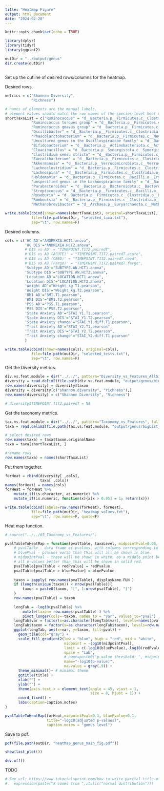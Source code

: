 ```yaml
---
title: "Heatmap Figure"
output: html_document
date: "2024-02-20"
---
```


```r
knitr::opts_chunk$set(echo = TRUE)
```


```r
library(dplyr)
library(tidyr)
library(ggplot2)
```

```r
outDir = "../output/genus"
dir.create(outDir)
```

## 

Set up the outline of desired rows/columns for the heatmap.

Desired rows.
```r
metrics = c("Shannon Diversity",
            "Richness")

# names of elements are the manual labels.  
# element values should match the row names of the species-level heat map and p-value table from module 05_Taxonomy_vs_Features.
shortTaxaList = c("Ruminococcus" = "d__Bacteria.p__Firmicutes.c__Clostridia.o__Oscillospirales.f__Ruminococcaceae.g__Ruminococcus" ,
            "Ruminococcus torques group" = "d__Bacteria.p__Firmicutes.c__Clostridia.o__Lachnospirales.f__Lachnospiraceae.g__.Ruminococcus._torques_group" ,
            "Ruminococcus gnavus group" = "d__Bacteria.p__Firmicutes.c__Clostridia.o__Lachnospirales.f__Lachnospiraceae.g__.Ruminococcus._gnavus_group" ,
            "Oscillibacter" = "d__Bacteria.p__Firmicutes.c__Clostridia.o__Oscillospirales.f__Oscillospiraceae.g__Oscillibacter" ,
            "Phascolarctobacterium" = "d__Bacteria.p__Firmicutes.c__Negativicutes.o__Acidaminococcales.f__Acidaminococcaceae.g__Phascolarctobacterium" ,
            "Uncultured genus in the Oscillospiraceae family" = "d__Bacteria.p__Firmicutes.c__Clostridia.o__Oscillospirales.f__Oscillospiraceae.g__uncultured",# "g__uncultured (UB*)[34]",
            "Bifidobacterium" = "d__Bacteria.p__Actinobacteriota.c__Actinobacteria.o__Bifidobacteriales.f__Bifidobacteriaceae.g__Bifidobacterium",
            "Cloacibacillus" = "d__Bacteria.p__Synergistota.c__Synergistia.o__Synergistales.f__Synergistaceae.g__Cloacibacillus",
            "Clostridium sensu stricto" = "d__Bacteria.p__Firmicutes.c__Clostridia.o__Clostridiales.f__Clostridiaceae.g__Clostridium_sensu_stricto_2" ,
            "Faecalibacterium" = "d__Bacteria.p__Firmicutes.c__Clostridia.o__Oscillospirales.f__Ruminococcaceae.g__Faecalibacterium",
            "Akkermansia" = "d__Bacteria.p__Verrucomicrobiota.c__Verrucomicrobiae.o__Verrucomicrobiales.f__Akkermansiaceae.g__Akkermansia",
            "Lachnoclostridium" = "d__Bacteria.p__Firmicutes.c__Clostridia.o__Lachnospirales.f__Lachnospiraceae.g__Lachnoclostridium",
            "Lachnospira" = "d__Bacteria.p__Firmicutes.c__Clostridia.o__Lachnospirales.f__Lachnospiraceae.g__Lachnospira" ,
            "Holdemania" = "d__Bacteria.p__Firmicutes.c__Bacilli.o__Erysipelotrichales.f__Erysipelotrichaceae.g__Holdemania",
            "unspecified genus in the Lachnospiraceae family" = "d__Bacteria.p__Firmicutes.c__Clostridia.o__Lachnospirales.f__Lachnospiraceae.__" ,
            "Parabacteroides" = "d__Bacteria.p__Bacteroidota.c__Bacteroidia.o__Bacteroidales.f__Tannerellaceae.g__Parabacteroides",
            "Streptococcus" = "d__Bacteria.p__Firmicutes.c__Bacilli.o__Lactobacillales.f__Streptococcaceae.g__Streptococcus",
            "Roseburia" = "d__Bacteria.p__Firmicutes.c__Clostridia.o__Lachnospirales.f__Lachnospiraceae.g__Roseburia",
            "Romboutsia" = "d__Bacteria.p__Firmicutes.c__Clostridia.o__Peptostreptococcales.Tissierellales.f__Peptostreptococcaceae.g__Romboutsia",
            "Methanobrevibacter" = "d__Archaea.p__Euryarchaeota.c__Methanobacteria.o__Methanobacteriales.f__Methanobacteriaceae.g__Methanobrevibacter")

write.table(cbind(shown=names(shortTaxaList), original=shortTaxaList), 
            file=file.path(outDir, "selected_taxa.txt"), 
            sep="\t", row.names=F)
```

Desired columns.
```r
cols = c('HC AD'="ANOREXIA.HCT1.anova", 
         'HC DIS'="ANOREXIA.HCT2.anova", 
         #'DIS vs AD' = "TIMEPOINT.T1T2.pairedT",
         #'DIS vs AD (ACUTE)' = "TIMEPOINT.T1T2.pairedT.acute",
         #'DIS vs AD (CEED)' = "TIMEPOINT.T1T2.pairedT.ceed",
         #'DIS vs AD (Fargo)' = "TIMEPOINT.T1T2.pairedT.fargo",
         'Subtype AD'="SUBTYPE.AN.HCT1.anova", 
         'Subtype DIS'="SUBTYPE.AN.HCT2.anova", 
         'Location AD'="LOCATION.HCT1.anova", 
         'Location DIS'="LOCATION.HCT2.anova", 
         'Weight AD'="Weight_kg.T1.pearson", 
         'Weight DIS'="Weight_kg.T2.pearson", 
         'BMI AD'="BMI.T1.pearson", 
         'BMI DIS'="BMI.T2.pearson", 
         'PSS AD'="PSS.T1.pearson", 
         'PSS DIS'="PSS.T2.pearson", 
         'State Anxiety AD'="STAI_Y1.T1.pearson", 
         'State Anxiety DIS'="STAI_Y1.T2.pearson", 
         'State Anxiety change'="STAI_Y1.diff.T1.pearson", 
         'Trait Anxiety AD'="STAI_Y2.T1.pearson", 
         'Trait Anxiety DIS'="STAI_Y2.T2.pearson",
         'Trait Anxiety change'="STAI_Y2.diff.T1.pearson"
         )

write.table(cbind(shown=names(cols), original=cols), 
            file=file.path(outDir, "selected_tests.txt"), 
            sep="\t", row.names=F)
```


Get the Diversity metrics.
```r
div.vs.feat.module = dir("../../", pattern="Diversity_vs_Features_AllSites", full.names = T)
diversity = read.delim2(file.path(div.vs.feat.module, "output/genus/bigList_pvalues_fdr-adjusted_genus.txt"))
row.names(diversity) = diversity$taxon
diversity = diversity[c("shannon.diversity", "richness"),]
row.names(diversity) = c("Shannon Diversity", "Richness")

# diversity$TIMEPOINT.T1T2.pairedT = NA
```

Get the taxonomy metrics.
```r
tax.vs.feat.module = dir("../../", pattern="Taxonomy_vs_Features", full.names = T)
taxa = read.delim2(file.path(tax.vs.feat.module, "output/genus/bigList_pvalues_fdr-adjusted_genus.txt"))

# select desired rows
row.names(taxa) = taxa$taxon.originalName
taxa = taxa[shortTaxaList, ]

#rename rows
row.names(taxa) = names(shortTaxaList)
```

Put them together.
```r
forHeat = rbind(diversity[ ,cols],
                taxa[ ,cols])
names(forHeat) = names(cols)
forHeat = forHeat %>% 
    mutate_if(is.character, as.numeric) %>%
    mutate_if(is.numeric, function(x){x[x > 0.05] = 1; return(x)})

write.table(cbind(labels=row.names(forHeat), forHeat), 
            file=file.path(outDir, "heatmap_values.txt"), 
            sep="\t", row.names=F, quote=F)
```


Heat map function.
```r
# source("../../05_Taxonomy_vs_Features/")

pvalTableToHeatMap = function(pvalTable, taxaLevel, midpointPval=0.05, bluePvalue=0.05, redPvalue=0.00001, title="-log10(p-values)", displayName.FUN=c, caption.notes=""){
    # pvalTable - data frame of pvalues, with columns corresponding to variables (metadata) and named rows for taxa_metrics.
    # bluePval - pvalues worse than this will all be shown in blue.
    # midpointPval - these will be shown in white, as a middle point between the blue and red gradients.
    # all p-values better than this will be shown in solid red.
    pvalTable[pvalTable < redPvalue] = redPvalue
    pvalTable[pvalTable > bluePvalue] = bluePvalue
    
    taxon = sapply( row.names(pvalTable), displayName.FUN )
    if (length(unique(taxon)) < nrow(pvalTable)){
        taxon = paste0(taxon, "[", 1:nrow(pvalTable), "]")
    }
    row.names(pvalTable) = taxon
    
    longTab = -log10(pvalTable) %>% 
        mutate(taxon= row.names(pvalTable) ) %>%
        pivot_longer(cols=-taxon, names_to = "var", values_to="pval")
    longTab$var = factor(x=as.character(longTab$var), levels=names(pvalTable))
    longTab$taxon = factor(x=as.character(longTab$taxon), levels=row.names(pvalTable))
    ggplot(longTab, aes(x=var, y=taxon, fill=pval)) +
      geom_tile(col="gray") +
      scale_fill_gradient2(low = "blue", high = "red", mid = "white",
                           midpoint = -log10(midpointPval),
                           limit = c(-log10(bluePvalue),-log10(redPvalue)),
                           space = "Lab",
                           # name=paste0("p-value threshold: ", midpointPval, "\n\n-log10(p-value)"),
                           name="-log10(p-value)",
                           na.value = gray(.9)) +
      theme_minimal()+ # minimal theme
      ggtitle(title) +
      xlab("") +
      ylab("") +
      theme(axis.text.x = element_text(angle = 45, vjust = 1, 
                                       size = 8, hjust = 1)) +
      coord_fixed() +
      labs(caption=caption.notes)
}
```

```r
pvalTableToHeatMap(forHeat,midpointPval=0.1, bluePvalue=0.1,
                   title="-log10(adjusted p-values)",
                   caption.notes = "genus level")
```

Save to pdf.
```r
pdf(file.path(outDir, "heatMap_genus_main_fig.pdf"))

show(last_plot())

dev.off()
```


TODO
```r
# See url: https://www.tutorialspoint.com/how-to-write-partial-title-of-x-axis-in-italics-using-ggplot2-of-r
#.  expression(paste("X comes from ",italic("normal distribution")))
```

